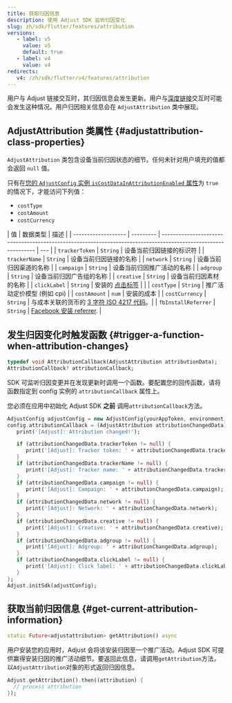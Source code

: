 ```yaml
---
title: 获取归因信息
description: 使用 Adjust SDK 监听归因变化
slug: zh/sdk/flutter/features/attribution
versions:
   - label: v5
     value: v5
     default: true
   - label: v4
     value: v4
redirects:
   v4: /zh/sdk/flutter/v4/features/attribution
---
```


用户与 Adjust 链接交互时，其归因信息会发生更新。用户与[深度链接](https://help.adjust.com/zh/article/deep-links)交互时可能会发生这种情况。用户归因相关信息会在 `AdjustAttribution` 类中展现。

## AdjustAttribution 类属性 {#adjustattribution-class-properties}

`AdjustAttribution` 类包含设备当前归因状态的细节。任何未针对用户填充的值都会返回 `null` 值。

<Callout type="note">

只有在[您的 `AdjustConfig` 实例 `isCostDataInAttributionEnabled` 属性](/zh/sdk/flutter/configuration#enable-cost-data-sending)为 `true` 的情况下，才能访问下列值：

-  `costType`
-  `costAmount`
-  `costCurrency`

</Callout>

\| 值 \| 数据类型 \| 描述 \|
\| \-\-\-\-\-\-\-\-\-\-\-\-\-\-\-\-\-\-\- \| \-\-\-\-\-\-\-\-\- \| \-\-\-\-\-\-\-\-\-\-\-\-\-\-\-\-\-\-\-\-\-\-\-\-\-\-\-\-\-\-\-\-\-\-\-\-\-\-\-\-\-\-\-\-\-\-\-\-\-\-\-\-\-\-\-\-\-\-\-\-\-\-\-\-\-\-\-\-\-\-\-\-\-\-\-\-\-\-\-\-\-\-\-\-\-\-\-\-\-\-\-\-\-\-\-\-\-\-\-\-\-\-\-\-\-\-\-\-\-\- \| \-\-\- \|
\| `trackerToken` \| `String` \| 设备当前归因链接的标识符 \|
\| `trackerName` \| `String` \| 设备当前归因链接的名称 \|
\| `network` \| `String` \| 设备当前归因渠道的名称 \|
\| `campaign` \| `String` \| 设备当前归因推广活动的名称 \|
\| `adgroup` \| `String` \| 设备当前归因广告组的名称 \|
\| `creative` \| `String` \| 设备当前归因素材的名称 \|
\| `clickLabel` \| `String` \| 安装的 [点击标签](https://help.adjust.com/zh/article/user-rewards) \| \|
\| `costType` \| `String` \| 推广活动定价模型 \(例如 cpi\) \|
\| `costAmount` \| `num` \| 安装的成本 \|
\| `costCurrency` \| `String` \| 与成本关联的货币的 [3 字符 ISO 4217 代码](https://www.iban.com/currency-codes)。\|
\| `fbInstallReferrer` \| `String` \| [Facebook 安装 referrer](https://developers.facebook.com/docs/app-ads/install-referrer/). \|

## 发生归因变化时触发函数 {#trigger-a-function-when-attribution-changes}

<CodeBlock title="属性声明">

```dart
typedef void AttributionCallback(AdjustAttribution attributionData);
AttributionCallback? attributionCallback;

```

</CodeBlock>

SDK 可监听归因变更并在发现更新时调用一个函数。要配置您的回传函数，请将函数指定到 config 实例的 `attributionCallback` 属性上。

<Callout type="important">

您必须在应用中初始化 Adjust SDK **之前** 调用`attributionCallback`方法。

</Callout>

```dart
AdjustConfig adjustConfig = new AdjustConfig(yourAppToken, environment);
config.attributionCallback = (AdjustAttribution attributionChangedData) {
   print('[Adjust]: Attribution changed!');

   if (attributionChangedData.trackerToken != null) {
      print('[Adjust]: Tracker token: ' + attributionChangedData.trackerToken);
   }
   if (attributionChangedData.trackerName != null) {
      print('[Adjust]: Tracker name: ' + attributionChangedData.trackerName);
   }
   if (attributionChangedData.campaign != null) {
      print('[Adjust]: Campaign: ' + attributionChangedData.campaign);
   }
   if (attributionChangedData.network != null) {
      print('[Adjust]: Network: ' + attributionChangedData.network);
   }
   if (attributionChangedData.creative != null) {
      print('[Adjust]: Creative: ' + attributionChangedData.creative);
   }
   if (attributionChangedData.adgroup != null) {
      print('[Adjust]: Adgroup: ' + attributionChangedData.adgroup);
   }
   if (attributionChangedData.clickLabel != null) {
      print('[Adjust]: Click label: ' + attributionChangedData.clickLabel);
   }
};
Adjust.initSdk(adjustConfig);
```

## 获取当前归因信息 {#get-current-attribution-information}

<CodeBlock title="方法签名">

```dart
static Future<adjustattribution> getAttribution() async
```

</CodeBlock>

用户安装您的应用时，Adjust 会将该安装归因至一个推广活动。Adjust SDK 可提供赢得安装归因的推广活动细节。要返回此信息，请调用`getAttribution`方法，以`AdjustAttribution`对象的形式返回归因信息。

```dart
Adjust.getAttribution().then((attribution) {
  // process attribution
});
```
